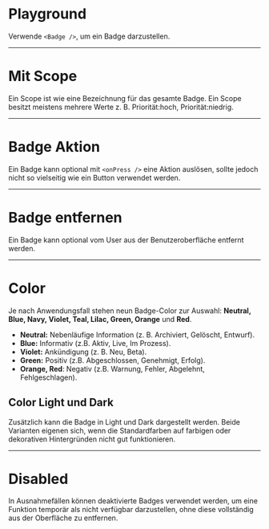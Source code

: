 # Playground

 Verwende `<Badge />`, um ein Badge darzustellen.


<LiveCodeEditor />

---

# Mit Scope

Ein Scope ist wie eine Bezeichnung für das gesamte Badge. Ein Scope besitzt meistens mehrere Werte z. B. Priorität:hoch, Priorität:niedrig.

<LiveCodeEditor example="scope" editorCollapsed />

---

# Badge Aktion

Ein Badge kann optional mit `<onPress />` eine Aktion auslösen, sollte jedoch nicht so vielseitig wie ein Button verwendet werden.


<LiveCodeEditor example="onPress" editorCollapsed />

---

# Badge entfernen

Ein Badge kann optional vom User aus der Benutzeroberfläche entfernt werden.

<LiveCodeEditor example="onClose" editorCollapsed />

---

# Color

Je nach Anwendungsfall stehen neun Badge-Color zur Auswahl: **Neutral, Blue, Navy, Violet, Teal, Lilac, Green, Orange** und **Red**.

<LiveCodeEditor example="colors" editorCollapsed />

- **Neutral:** Nebenläufige Information (z. B. Archiviert, Gelöscht, Entwurf).
- **Blue:** Informativ (z.B. Aktiv, Live, Im Prozess).
- **Violet:** Ankündigung (z. B. Neu, Beta).
- **Green:** Positiv (z.B. Abgeschlossen, Genehmigt, Erfolg).
- **Orange, Red**: Negativ (z.B. Warnung, Fehler, Abgelehnt, Fehlgeschlagen).

## Color Light und Dark

Zusätzlich kann die Badge in Light und Dark dargestellt werden. Beide Varianten eigenen sich, wenn die Standardfarben auf farbigen oder dekorativen Hintergründen nicht gut funktionieren.

<LiveCodeEditor example="light" bgColor="dark" editorCollapsed />

<LiveCodeEditor example="dark" bgColor="light" editorCollapsed />


---

# Disabled

In Ausnahmefällen können deaktivierte Badges verwendet werden, um eine Funktion temporär als nicht verfügbar darzustellen, ohne diese vollständig aus der Oberfläche zu entfernen.

<LiveCodeEditor example="disabled" editorCollapsed />
